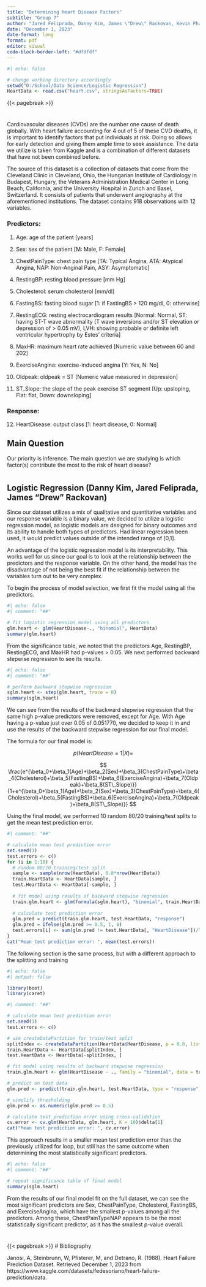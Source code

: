 ---
title: "Determining Heart Disease Factors"
subtitle: "Group 7"
author: "Jared Feliprada, Danny Kim, James \"Drew\" Rackovan, Kevin Pham, Tom Huynh"
date: "December 1, 2023"
date-format: long
format: pdf
editor: visual
code-block-border-left: "#dfdfdf"
---

```{r}
#| echo: false

# change working directory accordingly
setwd("D:/School/Data Science/Logistic Regression")
HeartData <- read.csv("heart.csv", stringsAsFactors=TRUE)
```

{{< pagebreak >}}

# \color{blue}{Introduction}

Cardiovascular diseases (CVDs) are the number one cause of death globally. With heart failure accounting for 4 out of 5 of these CVD deaths, it is important to identify factors that put individuals at risk. Doing so allows for early detection and giving them ample time to seek assistance. The data we utilize is taken from Kaggle and is a combination of different datasets that have not been combined before.

The source of this dataset is a collection of datasets that come from the Cleveland Clinic in Cleveland, Ohio, the Hungarian Institute of Cardiology in Budapest, Hungary, the Veterans Administration Medical Center in Long Beach, California, and the University Hospital in Zurich and Basel, Switzerland. It consists of patients that underwent angiography at the aforementioned institutions. The dataset contains 918 observations with 12 variables.

### Predictors:

1.  Age: age of the patient \[years\]

2.  Sex: sex of the patient \[M: Male, F: Female\]

3.  ChestPainType: chest pain type \[TA: Typical Angina, ATA: Atypical Angina, NAP: Non-Anginal Pain, ASY: Asymptomatic\]

4.  RestingBP: resting blood pressure \[mm Hg\]

5.  Cholesterol: serum cholesterol \[mm/dl\]

6.  FastingBS: fasting blood sugar \[1: if FastingBS \> 120 mg/dl, 0: otherwise\]

7.  RestingECG: resting electrocardiogram results \[Normal: Normal, ST: having ST-T wave abnormality (T wave inversions and/or ST elevation or depression of \> 0.05 mV), LVH: showing probable or definite left ventricular hypertrophy by Estes' criteria\]

8.  MaxHR: maximum heart rate achieved \[Numeric value between 60 and 202\]

9.  ExerciseAngina: exercise-induced angina \[Y: Yes, N: No\]

10. Oldpeak: oldpeak = ST \[Numeric value measured in depression\]

11. ST_Slope: the slope of the peak exercise ST segment \[Up: upsloping, Flat: flat, Down: downsloping\]

### Response:

12. HeartDisease: output class \[1: heart disease, 0: Normal\]

## Main Question

Our priority is inference. The main question we are studying is which factor(s) contribute the most to the risk of heart disease?

# \color{blue}{Methods and Results}

## Logistic Regression (Danny Kim, Jared Feliprada, James "Drew" Rackovan)

Since our dataset utilizes a mix of qualitative and quantitative variables and our response variable is a binary value, we decided to utilize a logistic regression model, as logistic models are designed for binary outcomes and its ability to handle both types of predictors. Had linear regression been used, it would predict values outside of the intended range of \[0,1\].

An advantage of the logistic regression model is its interpretability. This works well for us since our goal is to look at the relationship between the predictors and the response variable. On the other hand, the model has the disadvantage of not being the best fit if the relationship between the variables turn out to be very complex.

To begin the process of model selection, we first fit the model using all the predictors.

```{r}
#| echo: false
#| comment: "##"

# fit logistic regression model using all predictors
glm.heart <- glm(HeartDisease~., "binomial", HeartData)
summary(glm.heart)
```

From the significance table, we noted that the predictors Age, RestingBP, RestingECG, and MaxHR had p-values \> 0.05. We next performed backward stepwise regression to see its results.

```{r}
#| echo: false
#| comment: "##"

# perform backward stepwise regression
sglm.heart <- step(glm.heart, trace = 0)
summary(sglm.heart)
```

We can see from the results of the backward stepwise regression that the same high p-value predictors were removed, except for Age. With Age having a p-value just over 0.05 of 0.051770, we decided to keep it in and use the results of the backward stepwise regression for our final model.

The formula for our final model is:

$$
p(HeartDisease = 1 | X) =
$$

$$
\frac{e^{\beta_0+\beta_1(Age)+\beta_2(Sex)+\beta_3(ChestPainType)+\beta_4(Cholesterol)+\beta_5(FastingBS)+\beta_6(ExerciseAngina)+\beta_7(Oldpeak)+\beta_8(ST\_Slope)}}{1+e^{\beta_0+\beta_1(Age)+\beta_2(Sex)+\beta_3(ChestPainType)+\beta_4(Cholesterol)+\beta_5(FastingBS)+\beta_6(ExerciseAngina)+\beta_7(Oldpeak)+\beta_8(ST\_Slope)}}
$$

Using the final model, we performed 10 random 80/20 training/test splits to get the mean test prediction error.

```{r}
#| comment: "##"

# calculate mean test prediction error
set.seed(1)
test.errors <- c()
for (i in 1:10) {
  # random 80/20 training/test split
  sample <- sample(nrow(HeartData), 0.8*nrow(HeartData))
  train.HeartData <- HeartData[sample, ]
  test.HeartData <- HeartData[-sample, ]
  
  # fit model using results of backward stepwise regression
  train.glm.heart <- glm(formula(sglm.heart), "binomial", train.HeartData)
  
  # calculate test prediction error
  glm.pred = predict(train.glm.heart, test.HeartData, "response")
  glm.pred = ifelse(glm.pred >= 0.5, 1, 0)
  test.errors[i] <- sum(glm.pred != test.HeartData[, "HeartDisease"])/length(glm.pred)
}
cat("Mean test prediction error: ", mean(test.errors))
```

The following section is the same process, but with a different approach to the splitting and training

```{r}
#| echo: false
#| output: false

library(boot)
library(caret)
```

```{r}
#| comment: "##"

# calculate mean test prediction error
set.seed(1)
test.errors <- c()

# use createDataPartition for train/test split
splitIndex <- createDataPartition(HeartData$HeartDisease, p = 0.8, list = FALSE)
train.HeartData <- HeartData[splitIndex, ]
test.HeartData <- HeartData[-splitIndex, ]

# fit model using results of backward stepwise regression
train.glm.heart <- glm(HeartDisease ~ ., family = "binomial", data = train.HeartData)

# predict on test data
glm.pred <- predict(train.glm.heart, test.HeartData, type = "response")

# simplify thresholding
glm.pred <- as.numeric(glm.pred >= 0.5)

# calculate test prediction error using cross-validation
cv.error <- cv.glm(HeartData, glm.heart, K = 10)$delta[1]
cat("Mean test prediction error: ", cv.error)
```

This approach results in a smaller mean test prediction error than the previously utilized for loop, but still has the same outcome when determining the most statistically significant predictors.

```{r}
#| echo: false
#| comment: "##"

# repeat significance table of final model
summary(sglm.heart)
```

From the results of our final model fit on the full dataset, we can see the most significant predictors are Sex, ChestPainType, Cholesterol, FastingBS, and ExerciseAngina, which have the smallest p-values among all the predictors. Among these, ChestPainTypeNAP appears to be the most statistically significant predictor, as it has the smallest p-value overall.

# \color{blue}{Conclusion}

{{< pagebreak >}} \# Bibliography

Janosi, A, Steinbrunn, W, Pfisterer, M, and Detrano, R. (1988). Heart Failure Prediction Dataset. Retrieved December 1, 2023 from https://www.kaggle.com/datasets/fedesoriano/heart-failure-prediction/data.
